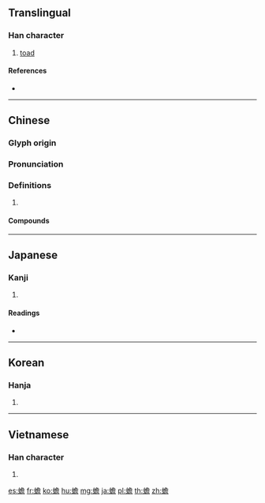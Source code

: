 {{character info/new}}
==Translingual==

===Han character===
{{Han char|rn=142|rad=虫|as=13|sn=19|four=57161|canj=LINCR}}

# [[toad]]

====References====
* {{Han ref|kx=1099.070|dkj=33676|dj=1563.130|hdz=42897.150|uh=87FE|ud=34814|bh=C3CA|bd=50122}}

----

==Chinese==
{{zh-forms}}

===Glyph origin===
{{Han etym}}

===Pronunciation===
{{zh-pron
|m=chán
|c=sim4
|mc=y
|oc=y
|cat=
}}

===Definitions===
{{zh-hanzi}}

# {{rfdef|zh}}

====Compounds====
{{zh-der|劉海蟾|折桂攀蟾|攀蟾折桂|新蟾|明蟾|步蟾|玉蟾|蟾光|蟾兔|蟾宮|蟾宮客|蟾宮折桂|蟾彩|蟾影|蟾桂|蟾蜍|蟾酥|蟾魄|金蟾|銀蟾}}

----

==Japanese==

===Kanji===
{{ja-kanji|grade=|rs=虫13}}

# {{defn|lang=ja|sort=虫13}}

====Readings====
* {{ja-readings|goon=[[せん]] (sen), [[ぜん]] (zen)|kanon=[[せん]] (sen)|kun=[[ひきがえる]] (hikigaeru)}}

----

==Korean==

===Hanja===
{{ko-hanja|hangeul=섬|eumhun=|rv=seom|mr=sŏm|y=sem}}

# {{defn|lang=ko|sort=虫13}}

----

==Vietnamese==

===Han character===
{{vi-hantu|thiêm|rs=虫13}}

# {{defn|vi}}

[[es:蟾]]
[[fr:蟾]]
[[ko:蟾]]
[[hu:蟾]]
[[mg:蟾]]
[[ja:蟾]]
[[pl:蟾]]
[[th:蟾]]
[[zh:蟾]]